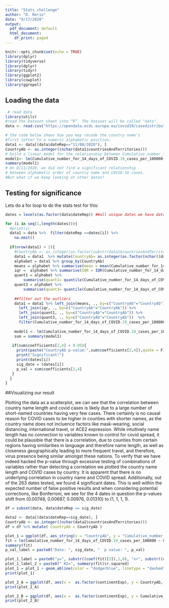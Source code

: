 ---
title: "Stats_challenge"
author: "D. Rerio"
date: "9/17/2020"
output:
  pdf_document: default
  html_document:
    df_print: paged
---

```{r setup, include=FALSE}
knitr::opts_chunk$set(echo = TRUE)
library(dplyr)
library(tidyverse)
library(dplyr)
library(tidyr)
library(ggplot2)
library(cowplot)
library(ggrepel)
```

## Loading the data

```{r}
 # read data
library(utils)
#read the Dataset sheet into “R”. The dataset will be called "data".
data <- read.csv("https://opendata.ecdc.europa.eu/covid19/casedistribution/csv", na.strings = "", fileEncoding = "UTF-8-BOM")

# the code below shows how you may recode the country name's
#first letter to a numeric alphabetic position.
data1 <- data[(data$dateRep=="11/08/2020"), ]
CountryAb <- as.integer((nchar(data1$countriesAndTerritories)))
# build a linear model for the relationship between Cumulative_number_for_14_days_of_COVID.19_ca
model1<- lm(Cumulative_number_for_14_days_of_COVID.19_cases_per_100000~CountryAb, data=data1) 
summary(model1)
# On 8/11/2020, we did not find a significant relationship
# between alphabetic order of country name and COVID-19 cases.
#But what if we keep looking at other dates?
```

## Testing for significance
Lets do a for loop to do the stats test for this:

```{r, message=FALSE}
dates = levels(as.factor(data$dateRep)) ##all unique dates we have data on

for (i in seq(1,length(dates))){
  #print(i)
  data1 = data %>%  filter(dateRep ==dates[i]) %>% 
    na.omit() 
 
  if(nrow(data1) > 1){
    #CountryAb <- as.integer(as.factor(substr(data1$countriesAndTerritories,1,1)))
    data1 = data1  %>% mutate(CountryAb= as.integer(as.factor(nchar((data1$countriesAndTerritories))))) 
    alphabet = data1 %>% group_by(CountryAb)
    means = alphabet %>% summarise(mean = mean(Cumulative_number_for_14_days_of_COVID.19_cases_per_100000))
    iqr =  alphabet %>% summarise(IQR = IQR(Cumulative_number_for_14_days_of_COVID.19_cases_per_100000))
    quant1 = alphabet %>% 
        summarise(quant1= quantile(Cumulative_number_for_14_days_of_COVID.19_cases_per_100000)[2])
    quant3 = alphabet %>%
        summarise(quant3= quantile(Cumulative_number_for_14_days_of_COVID.19_cases_per_100000)[4])
    
    ##filter out the outliers
    data1 = data1 %>% left_join(means, ., by=c("CountryAb"="CountryAb")) %>%
      left_join(iqr, ., by=c("CountryAb"="CountryAb")) %>%
      left_join(quant1, ., by=c("CountryAb"="CountryAb")) %>%
      left_join(quant3, ., by=c("CountryAb"="CountryAb"))  %>%
      filter(Cumulative_number_for_14_days_of_COVID.19_cases_per_100000 > quant1 - IQR*1.5  |Cumulative_number_for_14_days_of_COVID.19_cases_per_100000 < quant3 + IQR*1.5 )
 
    model1 <- lm(Cumulative_number_for_14_days_of_COVID.19_cases_per_100000~CountryAb, data=data1) 
    sum = summary(model1) 
   
   if(sum$coefficients[2,4] < 0.05){
     print(paste("CountryAb p-value:",sum$coefficients[2,4]),quote = F)
     print("Significant!")
     print(dates[i])
     sig_date = (dates[i])
     p_val = sum$coefficients[2,4]
   }
  }
}
```


##Visualizing our result

Plotting the data as a scatterplot, we can see that the correlation between country name length and covid cases is likely due to a large number of short-named countries having very few cases. There certainly is no causal reason for COVID cases to be higher in counties with shorter names, as the country name does not incluence factors like mask-wearing, social distancing, international travel, or ACE2 expression. While intuitively name length has no connection to variables known to control for covid spread, it could be plausible that there is a correlation, due to counties from certain regions having similarities in language and therefore name length, as well as closeness geographically leading to more frequent travel, and therefore, virus presence being similar amongst these nations. To verify that we have indeed hacked the p-value through excessive testing of combinations of variables rather than detecting a correlation we plotted the country name length and COVID cases by country. It is apparent that there is no underlying correlation in country name and COVID spread. Additionally, out of the 263 dates tested, we found 4 significant dates. This is well within the expected number of false positive results and when considering potential corrections, like  Bonferroni, we see for the 4 dates in question the p-values shift from (0.00748, 0.00687, 0.00976, 0.01310) to (1, 1, 1, 1).


```{r}
df = subset(data, data$dateRep == sig_date)

data2 <- data[(data$dateRep==sig_date), ]
CountryAb <- as.integer((nchar(data2$countriesAndTerritories)))
df = df %>% mutate( CountryAb = CountryAb )

plot_1 = ggplot(df, aes_string(x = "CountryAb", y = "Cumulative_number_for_14_days_of_COVID.19_cases_per_100000")) + geom_point() + labs( x = "Number of letters in country name", y = "Covid Cases [cumulative for 14 days]", title = "Correlation between Country name length and COVID Cases") + theme_cowplot()
fit = lm(Cumulative_number_for_14_days_of_COVID.19_cases_per_100000 ~ CountryAb, df)
summary(fit)
p_val_label = paste0("Date: ", sig_date, "  p value: ", p_val)

plot_1_label = paste0("y=", substr((coef(fit)[2]),1,6), "x+", substr((coef(fit)[1]),1,6))
plot_1_label_2 = paste0(" R2=", summary(fit)$r.squared)
plot_1 = plot_1 + geom_abline(color = "dodgerblue", linetype = "dashed", intercept = coef(fit)[1], slope = coef(fit)[2]) + annotate(geom="text", x=25, y=350, label=plot_1_label, color="dodgerblue") + annotate(geom="text", x=25, y=325, label=plot_1_label_2, color="dodgerblue") + annotate(geom="text", x=25, y=300, label=p_val_label, color="orange") + geom_text_repel(mapping = aes_string(label = "countriesAndTerritories"), size = 2.5, color = "gray")
print(plot_1)
```




```{r}
plot_2_A = ggplot(df, aes(x =  as.factor(continentExp), y = CountryAb, color = continentExp)) + geom_boxplot(na.rm = TRUE) + labs( x = "Continent", y = "Number Letters", title = "Country name length") + theme_cowplot()
print(plot_2_A)

plot_2_B = ggplot(df, aes(x =  as.factor(continentExp), y = Cumulative_number_for_14_days_of_COVID.19_cases_per_100000, color = continentExp)) + geom_boxplot(na.rm = TRUE) + labs( x = "Continent", y = "Covid Cases [cumulative for 14 days]", title = "COVID cases") + theme_cowplot()
print(plot_2_B)

```





